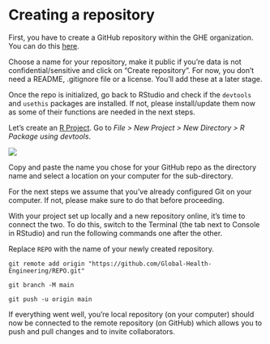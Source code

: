 # Creating a repository {#sec-repository}

First, you have to create a GitHub repository within the GHE organization. You can do this [here](https://github.com/Global-Health-Engineering).

Choose a name for your repository, make it public if you're data is not confidential/sensitive and click on "Create repository". For now, you don't need a README, .gitignore file or a license. You'll add these at a later stage.

Once the repo is initialized, go back to RStudio and check if the `devtools` and `usethis` packages are installed. If not, please install/update them now as some of their functions are needed in the next steps.

Let's create an [R Project](https://support.posit.co/hc/en-us/articles/200526207-Using-RStudio-Projects). Go to *File \> New Project \> New Directory \> R Package using devtools*.

![](images/create_pkg_with_devtools.png)

Copy and paste the name you chose for your GitHub repo as the directory name and select a location on your computer for the sub-directory.

::: callout-note
For the next steps we assume that you've already configured Git on your computer. If not, please make sure to do that before proceeding.
:::

With your project set up locally and a new repository online, it's time to connect the two. To do this, switch to the Terminal (the tab next to Console in RStudio) and run the following commands one after the other.

::: callout-warning
Replace `REPO` with the name of your newly created repository.
:::

```         
git remote add origin "https://github.com/Global-Health-Engineering/REPO.git" 

git branch -M main

git push -u origin main
```

If everything went well, you're local repository (on your computer) should now be connected to the remote repository (on GitHub) which allows you to push and pull changes and to invite collaborators.
